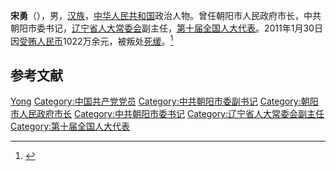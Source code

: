 {{Otheruses|other=名为宋勇的其他人物|宋勇}}

'''宋勇'''（{{bd|1955年|1月|catIdx=S宋}}），男，[[汉族|汉族]]，[[中华人民共和国|中华人民共和国]]政治人物。曾任朝阳市人民政府市长，中共朝阳市委书记，[[辽宁省人大常委会|辽宁省人大常委会]]副主任，[[第十届全国人大代表|第十届全国人大代表]]。2011年1月30日因[[受贿|受贿]][[人民币|人民币]]1022万余元，被叛处[[死缓|死缓]]。<ref>{{Cite web|title=辽宁人大原副主任宋勇涉嫌受贿千万在京异地受审|url=http://www.chinanews.com/fz/2011/01-16/2791007.shtml|accessdate=2020-08-09|work=北京晚报|archive-date=2011-08-27|archive-url=https://web.archive.org/web/20110827175940/http://www.chinanews.com/fz/2011/01-16/2791007.shtml|dead-url=no}}</ref>

==参考文献==
{{reflist}}
{{中国人物小作品}}
{{Authority control}}
{{DEFAULTSORT:Song宋}}
[[Category:宋姓|Yong]]
[[Category:中国共产党党员|Category:中国共产党党员]]
[[Category:中共朝阳市委副书记|Category:中共朝阳市委副书记]]
[[Category:朝阳市人民政府市长|Category:朝阳市人民政府市长]]
[[Category:中共朝阳市委书记|Category:中共朝阳市委书记]]
[[Category:辽宁省人大常委会副主任|Category:辽宁省人大常委会副主任]]
[[Category:第十届全国人大代表|Category:第十届全国人大代表]]